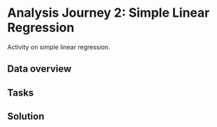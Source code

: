 # Analysis Journey 2: Simple Linear Regression {#journey-02-wrangling}

Activity on simple linear regression. 

## Data overview

## Tasks

## Solution
